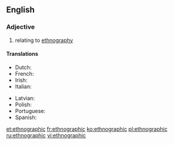 ==English==

===Adjective===
{{en-adj|-}}

# relating to [[ethnography]]

====Translations====
{{trans-top|of, or relating to [[ethnography]]}}
* Dutch: {{t|nl|etnografisch}}
* French: {{t+|fr|ethnographique}}
* Irish: {{t|ga|eitneagrafaíoch}}
* Italian: {{t|it|etnografico}}
{{trans-mid}}
* Latvian: {{t|lv|etnogrāfisks}}
* Polish: {{t|pl|etnograficzny}}
* Portuguese: {{t|pt|etnográfico}}
* Spanish: {{t+|es|etnográfico}}
{{trans-bottom}}

[[et:ethnographic]]
[[fr:ethnographic]]
[[ko:ethnographic]]
[[pl:ethnographic]]
[[ru:ethnographic]]
[[vi:ethnographic]]